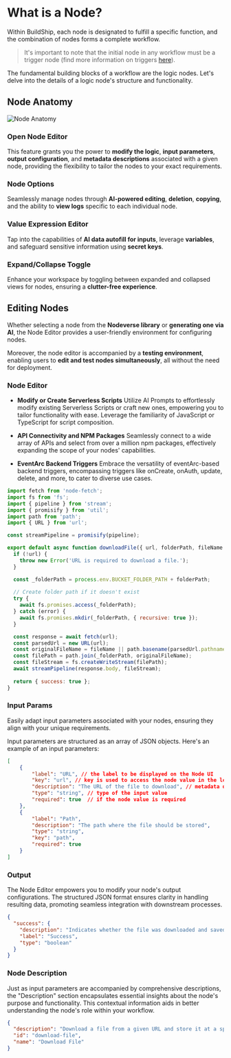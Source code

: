 # What is a Node?


Within BuildShip, each node is designated to fulfill a specific function, and the combination of nodes forms a complete workflow. 

> It's important to note that the initial node in any workflow must be a trigger node (find more information on triggers [here](/basics/trigger)).

The fundamental building blocks of a workflow are the logic nodes. Let's delve into the details of a logic node's structure and functionality.

## Node Anatomy

<Image src={anatomy1} alt="Node Anatomy" width={1200} />

### Open Node Editor 

This feature grants you the power to **modify the logic**, **input parameters**, **output configuration**, and **metadata descriptions** associated with a given node, providing the flexibility to tailor the nodes to your exact requirements.

### Node Options 

Seamlessly manage nodes through **AI-powered editing**, **deletion**, **copying**, and the ability to **view logs** specific to each individual node.

### Value Expression Editor 

Tap into the capabilities of **AI data autofill for inputs**, leverage **variables**, and safeguard sensitive information using **secret keys**.

### Expand/Collapse Toggle 

Enhance your workspace by toggling between expanded and collapsed views for nodes, ensuring a **clutter-free experience**.

## Editing Nodes

Whether selecting a node from the **Nodeverse library** or **generating one via AI**, the Node Editor provides a user-friendly environment for configuring nodes. 

Moreover, the node editor is accompanied by a **testing environment**, enabling users to **edit and test nodes simultaneously**, all without the need for deployment.



### Node Editor

- **Modify or Create Serverless Scripts** 
Utilize AI Prompts to effortlessly modify existing Serverless Scripts or craft new ones, empowering you to tailor functionality with ease. Leverage the familiarity of JavaScript or TypeScript for script composition.

- **API Connectivity and NPM Packages** 
Seamlessly connect to a wide array of APIs and select from over a million npm packages, effectively expanding the scope of your nodes' capabilities.

- **EventArc Backend Triggers** 
Embrace the versatility of eventArc-based backend triggers, encompassing triggers like onCreate, onAuth, update, delete, and more, to cater to diverse use cases.


```js filename="Node Logic - Download a file"
import fetch from 'node-fetch';
import fs from 'fs';
import { pipeline } from 'stream';
import { promisify } from 'util';
import path from 'path';
import { URL } from 'url';

const streamPipeline = promisify(pipeline);

export default async function downloadFile({ url, folderPath, fileName }, { req }) {
  if (!url) {
    throw new Error('URL is required to download a file.');
  }

  const _folderPath = process.env.BUCKET_FOLDER_PATH + folderPath;
  
  // Create folder path if it doesn't exist
  try {
    await fs.promises.access(_folderPath);
  } catch (error) {
    await fs.promises.mkdir(_folderPath, { recursive: true });
  }

  const response = await fetch(url);
  const parsedUrl = new URL(url);
  const originalFileName = fileName || path.basename(parsedUrl.pathname); // Use original name without queries if fileName is not provided
  const filePath = path.join(_folderPath, originalFileName);
  const fileStream = fs.createWriteStream(filePath);
  await streamPipeline(response.body, fileStream);
  
  return { success: true };
}

```

### Input Params

Easily adapt input parameters associated with your nodes, ensuring they align with your unique requirements.

Input parameters are structured as an array of JSON objects. Here's an example of an input parameters:

```json filename="Node Input Params"
[
	{
		"label": "URL", // the label to be displayed on the Node UI
		"key": "url", // key is used to access the node value in the logic script 
		"description": "The URL of the file to download", // metadata description of the node value
		"type": "string", // type of the input value
		"required": true  // if the node value is required
	},
	{
		"label": "Path",
		"description": "The path where the file should be stored",
		"type": "string",
		"key": "path",
		"required": true
	}
]
```

### Output

The Node Editor empowers you to modify your node's output configurations. The structured JSON format ensures clarity in handling resulting data, promoting seamless integration with downstream processes.

```json filename="Node Output"
{
  "success": {
    "description": "Indicates whether the file was downloaded and saved successfully",
    "label": "Success",
    "type": "boolean"
  }
}
```

### Node Description

Just as input parameters are accompanied by comprehensive descriptions, the "Description" section encapsulates essential insights about the node's purpose and functionality. This contextual information aids in better understanding the node's role within your workflow.

```json filename="Node Description"
{
  "description": "Download a file from a given URL and store it at a specified path",
  "id": "download-file",
  "name": "Download File"
}
```